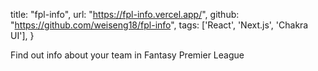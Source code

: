 
  title: "fpl-info",
  url: "https://fpl-info.vercel.app/",
  github: "https://github.com/weiseng18/fpl-info",
  tags: ['React', 'Next.js', 'Chakra UI'],
}

Find out info about your team in <ExternalLink href="https://fantasy.premierleague.com">Fantasy Premier League</ExternalLink>
